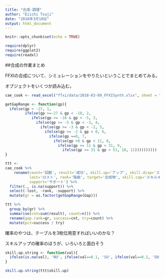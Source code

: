 ```yaml
---
title: "合成-調理"
author: "Eiichi Tsuji"
date: "2018年3月10日"
output: html_document
---
```


```r
knitr::opts_chunk$set(echo = TRUE)

require(dplyr)
require(ggplot2)
require(readxl)


```

##合成の作業まとめ

FFXIの合成について、シミュレーションをやりたいということでまとめてみる。

オブジェクトをいくつか読み込む。



```r
cae_cook <- read_excel("ffxi/data/2018-03-09_FFXISynth.xlsx", sheet = "Cooking")

```

```r

getGapRange <- function(gp){
  ifelse(gp < -27, 1, 
         ifelse(gp >=-27 & gp < -10, 2, 
            ifelse(gp >= -10 & gp < -5, 3, 
              ifelse(gp >= -5 & gp < -3, 4,
                ifelse(gp >= -3 & gp < -2, 5,
                  ifelse(gp >= -2 & gp < 0, 6, 
                    ifelse(gp ==0, 7, 
                      ifelse(gp >0 & gp < 11, 8,
                        ifelse(gp >= 11 & gp < 31, 9, 
                          ifelse(gp >= 31 & gp < 51, 10, 11))))))))))
}

```

```r
ttt <-
cae_cook %>%
    rename(count='回数', result='成功', skill.up='アップ', skill.disp='スキル表示',
           lost='ロスト', rank='階級', target='合成物', skill.cap='スキルキャップ',
           support='サポート') %>%
  filter(., is.na(support)) %>%
  select(-lost, -rank, -support) %>%
  mutate(gr = as.factor(getGapRange(Gap)))
```

```r

ttt %>%
  group_by(gr) %>%
  summarise(cnt=sum(result), count=n()) %>%
  rename(gap.rank=gr, success=cnt, try=count) %>%
  mutate(pct=success / try)
```


確率のやつは、テーブルを3枚位用意すればいいのかな？

スキルアップの確率のほうが、いろいろと面白そう

```r

skill.up.string <- function(val){
  ifelse(is.na(val), 'NU', ifelse(val==0.1, 'SU', ifelse(val==0.2, 'DU', NA)))
}

skill.up.string(ttt$skill.up)

```